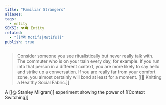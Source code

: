 ```yaml
---
title: "Familiar Strangers"
aliases: 
tags:
  - entity
SEKSI: 👁️‍🗨️ Entity
related:
  - "[[🗺️ Motifs|Motifs]]"
publish: true
---
```

> Consider someone you see ritualistically but never really talk with. The commuter who is on your train every day, for example. If you run into that person in a different context, you are more likely to say hello and strike up a conversation. If you are really far from your comfort zone, you almost certainly will bond at least for a moment.
> [[📰 Knitting a Healthy Social Fabric.]]

A [[@ Stanley Milgram]] experiment showing the power of [[Context Switching]]

